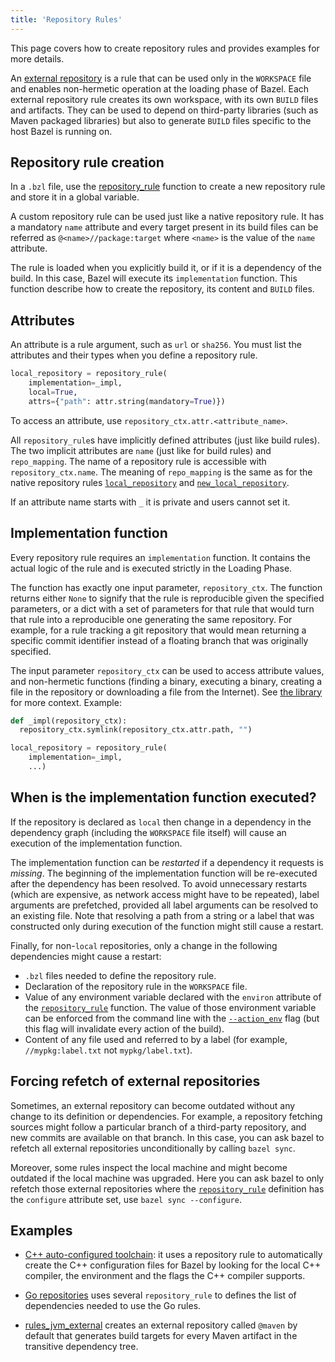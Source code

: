 ```yaml
---
title: 'Repository Rules'
---
```


This page covers how to create repository rules and provides examples for
more details.

An [external repository](/versions/6.1.0/docs/external) is a rule that can be used only
in the `WORKSPACE` file and enables non-hermetic operation at the loading phase
of Bazel. Each external repository rule creates its own workspace, with its
own `BUILD` files and artifacts. They can be used to depend on third-party
libraries (such as Maven packaged libraries) but also to generate `BUILD` files
specific to the host Bazel is running on.

## Repository rule creation

In a `.bzl` file, use the
[repository_rule](/versions/6.1.0/rules/lib/globals#repository_rule) function to create a new
repository rule and store it in a global variable.

A custom repository rule can be used just like a native repository rule. It
has a mandatory `name` attribute and every target present in its build files
can be referred as `@<name>//package:target` where `<name>` is the value of the
`name` attribute.

The rule is loaded when you explicitly build it, or if it is a dependency of
the build. In this case, Bazel will execute its `implementation` function. This
function describe how to create the repository, its content and `BUILD` files.

## Attributes

An attribute is a rule argument, such as `url` or `sha256`. You must list
the attributes and their types when you define a repository rule.

```python
local_repository = repository_rule(
    implementation=_impl,
    local=True,
    attrs={"path": attr.string(mandatory=True)})
```

To access an attribute, use `repository_ctx.attr.<attribute_name>`.

All `repository_rule`s have implicitly defined attributes (just like build
rules). The two implicit attributes are `name` (just like for build rules) and
`repo_mapping`. The name of a repository rule is accessible with
`repository_ctx.name`. The meaning of `repo_mapping` is the same as for the
native repository rules
[`local_repository`](https://bazel.build/versions/6.1.0/reference/be/workspace#local_repository.repo_mapping)
and
[`new_local_repository`](https://bazel.build/versions/6.1.0/reference/be/workspace#new_local_repository.repo_mapping).

If an attribute name starts with `_` it is private and users cannot set it.

## Implementation function

Every repository rule requires an `implementation` function. It contains the
actual logic of the rule and is executed strictly in the Loading Phase.

The function has exactly one input parameter, `repository_ctx`. The function
returns either `None` to signify that the rule is reproducible given the
specified parameters, or a dict with a set of parameters for that rule that
would turn that rule into a reproducible one generating the same repository. For
example, for a rule tracking a git repository that would mean returning a
specific commit identifier instead of a floating branch that was originally
specified.

The input parameter `repository_ctx` can be used to
access attribute values, and non-hermetic functions (finding a binary,
executing a binary, creating a file in the repository or downloading a file
from the Internet). See [the library](/versions/6.1.0/rules/lib/repository_ctx) for more
context. Example:

```python
def _impl(repository_ctx):
  repository_ctx.symlink(repository_ctx.attr.path, "")

local_repository = repository_rule(
    implementation=_impl,
    ...)
```

## When is the implementation function executed?

If the repository is declared as `local` then change in a dependency
in the dependency graph (including the `WORKSPACE` file itself) will
cause an execution of the implementation function.

The implementation function can be _restarted_ if a dependency it
requests is _missing_. The beginning of the implementation function
will be re-executed after the dependency has been resolved. To avoid
unnecessary restarts (which are expensive, as network access might
have to be repeated), label arguments are prefetched, provided all
label arguments can be resolved to an existing file. Note that resolving
a path from a string or a label that was constructed only during execution
of the function might still cause a restart.

Finally, for non-`local` repositories, only a change in the following
dependencies might cause a restart:

- `.bzl` files needed to define the repository rule.
- Declaration of the repository rule in the `WORKSPACE` file.
- Value of any environment variable declared with the `environ`
attribute of the
[`repository_rule`](/versions/6.1.0/rules/lib/globals#repository_rule)
function. The value of those environment variable can be enforced from
the command line with the
[`--action_env`](/versions/6.1.0/reference/command-line-reference#flag--action_env)
flag (but this flag will invalidate every action of the build).
- Content of any file used and referred to by a label (for example,
  `//mypkg:label.txt` not `mypkg/label.txt`).

## Forcing refetch of external repositories

Sometimes, an external repository can become outdated without any change to its
definition or dependencies. For example, a repository fetching sources might
follow a particular branch of a third-party repository, and new commits are
available on that branch. In this case, you can ask bazel to refetch all
external repositories unconditionally by calling `bazel sync`.

Moreover, some rules inspect the local machine and might become
outdated if the local machine was upgraded. Here you can ask bazel to
only refetch those external repositories where the
[`repository_rule`](/versions/6.1.0/rules/lib/globals#repository_rule)
definition has the `configure` attribute set, use `bazel sync --configure`.

## Examples

- [C++ auto-configured toolchain](https://cs.opensource.google/bazel/bazel/+/master:tools/cpp/cc_configure.bzl;drc=644b7d41748e09eff9e47cbab2be2263bb71f29a;l=176):
it uses a repository rule to automatically create the
C++ configuration files for Bazel by looking for the local C++ compiler, the
environment and the flags the C++ compiler supports.

- [Go repositories](https://github.com/bazelbuild/rules_go/blob/67bc217b6210a0922d76d252472b87e9a6118fdf/go/private/go_repositories.bzl#L195)
  uses several `repository_rule` to defines the list of dependencies
  needed to use the Go rules.

- [rules_jvm_external](https://github.com/bazelbuild/rules_jvm_external) creates
  an external repository called `@maven` by default that generates build targets
  for every Maven artifact in the transitive dependency tree.
